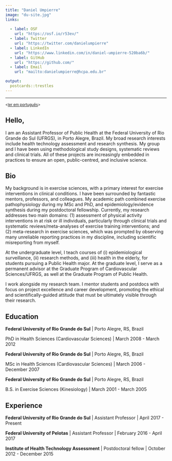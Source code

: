 ```yaml
---
title: "Daniel Umpierre"
image: "du-site.jpg"
links:
  
  - label: OSF
    url: "https://osf.io/r53ev/"
  - label: Twitter
    url: "https://twitter.com/danielumpierre"
  - label: LinkedIn
    url: "https://www.linkedin.com/in/daniel-umpierre-520ba6b/"
  - label: GitHub
    url: "https://github.com/"
  - label: Email
    url: "mailto:danielumpierre@hcpa.edu.br"

output:
  postcards::trestles
---
```


------------------------------------------------------------------------

^\<[ler em português](../index-pt)\>^

## Hello,

I am an Assistant Professor of Public Health at the Federal University of Rio Grande do Sul (UFRGS), in Porto Alegre, Brazil. My broad research interests include health technology assessment and research synthesis. My group and I have been using methodological study designs, systematic reviews and clinical trials. All of these projects are increasingly embedded in practices to ensure an open, public-centred, and inclusive science.

## Bio

My background is in exercise sciences, with a primary interest for exercise interventions in clinical conditions. I have been surrounded by fantastic mentors, professors, and colleagues. My academic path combined exercise pathophysiology during my MSc and PhD, and epidemiology/evidence synthesis during my postdoctoral fellowship. Currently, my research addresses two main domains: (1) assessment of physical activity interventions in at risk or ill individuals, particularly through clinical trials and systematic reviews/meta-analyses of exercise training interventions; and (2) meta-research in exercise sciences, which was prompted by observing many unreliable reporting practices in my discipline, including scientific misreporting from myself.

At the undergraduate level, I teach courses of (i) epidemiological surveillance, (ii) research methods, and (iii) health in the elderly, for students pursuing a Public Health major. At the graduate level, I serve as a permanent advisor at the Graduate Program of Cardiovascular Sciences/UFRGS, as well at the Graduate Program of Public Health.

I work alongside my research team. I mentor students and postdocs with focus on project excellence and career development, promoting the ethical and scientifically-guided attitude that must be ultimately visible through their research.

## Education

**Federal University of Rio Grande do Sul** \| Porto Alegre, RS, Brazil

PhD in Health Sciences (Cardiovascular Sciences) \| March 2008 - March 2012

**Federal University of Rio Grande do Sul** \| Porto Alegre, RS, Brazil

MSc in Health Sciences (Cardiovascular Sciences) \| March 2006 - December 2007

**Federal University of Rio Grande do Sul** \| Porto Alegre, RS, Brazil

B.S. in Exercise Sciences (Kinesiology) \| March 2001 - March 2005

## Experience

**Federal University of Rio Grande do Sul** \| Assistant Professor \| April 2017 - Present

**Federal University of Pelotas** \| Assistant Professor \| February 2016 - April 2017

**Institute of Health Technology Assessment** \| Postdoctoral fellow \| October 2012 - December 2015
